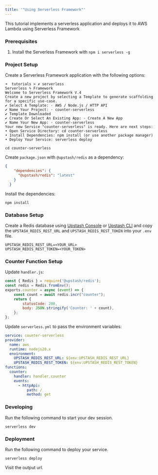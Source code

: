 ```yaml
---
title: '"Using Serverless Framework"'
---
```

This tutorial implements a serverless application and deploys it to AWS Lambda
using Serverless Framework
### Prerequisites
1. Install the Serverless Framework with `npm i serverless -g`
### Project Setup
Create a Serverless Framework application with the following options:
```shell
➜  tutorials > ✗ serverless
Serverless ϟ Framework
Welcome to Serverless Framework V.4
Create a new project by selecting a Template to generate scaffolding for a specific use-case.
✔ Select A Template: · AWS / Node.js / HTTP API
✔ Name Your Project: · counter-serverless
✔ Template Downloaded
✔ Create Or Select An Existing App: · Create A New App
✔ Name Your New App: · counter-serverless
Your new Service "counter-serverless" is ready. Here are next steps:
• Open Service Directory: cd counter-serverless
• Install Dependencies: npm install (or use another package manager)
• Deploy Your Service: serverless deploy
```
```shell
cd counter-serverless
```
Create `package.json` with `@upstash/redis` as a dependency:
```json package.json
{
    "dependencies": {
      "@upstash/redis": "latest"
    }
  }
```
Install the dependencies:
```shell
npm install
```
### Database Setup
Create a Redis database using [Upstash Console](https://console.upstash.com) or [Upstash CLI](https://github.com/upstash/cli) and copy the `UPSTASH_REDIS_REST_URL` and `UPSTASH_REDIS_REST_TOKEN` into your `.env` file.
```shell .env
UPSTASH_REDIS_REST_URL=<YOUR_URL>
UPSTASH_REDIS_REST_TOKEN=<YOUR_TOKEN>
```
### Counter Function Setup
Update `handler.js`:
```js handler.js
const { Redis } = require('@upstash/redis');
const redis = Redis.fromEnv();
exports.counter = async (event) => {
    const count = await redis.incr("counter");
    return {
        statusCode: 200,
        body: JSON.stringify('Counter: ' + count),
    };
};
```
Update `serverless.yml` to pass the environment variables:
```yaml serverless.yml
service: counter-serverless
provider:
  name: aws
  runtime: nodejs20.x
  environment:
    UPSTASH_REDIS_REST_URL: ${env:UPSTASH_REDIS_REST_URL}
    UPSTASH_REDIS_REST_TOKEN: ${env:UPSTASH_REDIS_REST_TOKEN}
functions:
  counter:
    handler: handler.counter
    events:
      - httpApi:
          path: /
          method: get
```
### Developing
Run the following command to start your dev session.
```shell
serverless dev
```
### Deployment
Run the following command to deploy your service.
```shell
serverless deploy
```
Visit the output url.